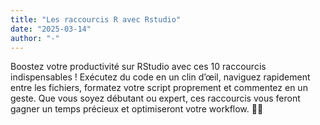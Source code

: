 ```yaml
---
title: "Les raccourcis R avec Rstudio"
date: "2025-03-14"
author: "-"
---
```


Boostez votre productivité sur RStudio avec ces 10 raccourcis indispensables ! Exécutez du code en un clin d’œil, naviguez rapidement entre les fichiers, formatez votre script proprement et commentez en un geste. Que vous soyez débutant ou expert, ces raccourcis vous feront gagner un temps précieux et optimiseront votre workflow. 🚀💡